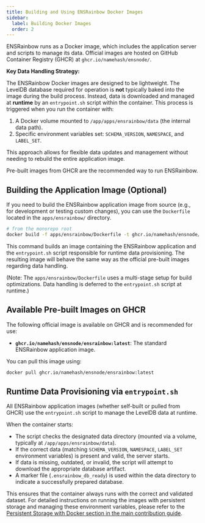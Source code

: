 ```yaml
---
title: Building and Using ENSRainbow Docker Images
sidebar:
  label: Building Docker Images
  order: 2
---
```


ENSRainbow runs as a Docker image, which includes the application server and scripts to manage its data. Official images are hosted on GitHub Container Registry (GHCR) at `ghcr.io/namehash/ensnode/`.

**Key Data Handling Strategy:**

The ENSRainbow Docker images are designed to be lightweight. The LevelDB database required for operation is **not** typically baked into the image during the build process. Instead, data is downloaded and managed at **runtime** by an `entrypoint.sh` script within the container. This process is triggered when you run the container with:
1.  A Docker volume mounted to `/app/apps/ensrainbow/data` (the internal data path).
2.  Specific environment variables set: `SCHEMA_VERSION`, `NAMESPACE`, and `LABEL_SET`.

This approach allows for flexible data updates and management without needing to rebuild the entire application image.

Pre-built images from GHCR are the recommended way to run ENSRainbow.

## Building the Application Image (Optional)

If you need to build the ENSRainbow application image from source (e.g., for development or testing custom changes), you can use the `Dockerfile` located in the `apps/ensrainbow/` directory.

```bash
# from the monorepo root
docker build -f apps/ensrainbow/Dockerfile -t ghcr.io/namehash/ensnode/ensrainbow:latest .
```

This command builds an image containing the ENSRainbow application and the `entrypoint.sh` script responsible for runtime data provisioning. The resulting image will behave the same way as the official pre-built images regarding data handling.

(Note: The `apps/ensrainbow/Dockerfile` uses a multi-stage setup for build optimizations. Data handling is deferred to the `entrypoint.sh` script at runtime.)

## Available Pre-built Images on GHCR

The following official image is available on GHCR and is recommended for use:

-   **`ghcr.io/namehash/ensnode/ensrainbow:latest`**: The standard ENSRainbow application image.

You can pull this image using:
```bash
docker pull ghcr.io/namehash/ensnode/ensrainbow:latest
```

## Runtime Data Provisioning via `entrypoint.sh`

All ENSRainbow application images (whether self-built or pulled from GHCR) use the `entrypoint.sh` script to manage the LevelDB data at runtime.

When the container starts:
-   The script checks the designated data directory (mounted via a volume, typically at `/app/apps/ensrainbow/data`).
-   If the correct data (matching `SCHEMA_VERSION`, `NAMESPACE`, `LABEL_SET` environment variables) is present and valid, the server starts.
-   If data is missing, outdated, or invalid, the script will attempt to download the appropriate database artifact.
-   A marker file (`.ensrainbow_db_ready`) is used within the data directory to indicate a successfully prepared database.

This ensures that the container always runs with the correct and validated dataset. For detailed instructions on running the images with persistent storage and managing these environment variables, please refer to the [Persistent Storage with Docker section in the main contribution guide](/ensrainbow/contributing/#persistent-storage-with-docker).
